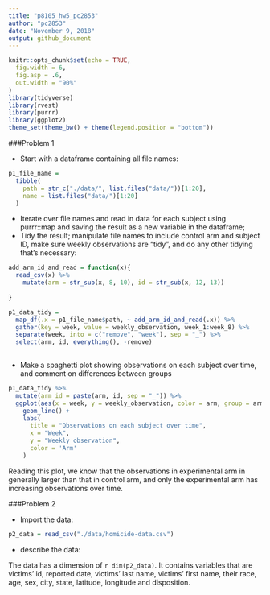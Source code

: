 ```yaml
---
title: "p8105_hw5_pc2853"
author: "pc2853"
date: "November 9, 2018"
output: github_document
---
```


```r
knitr::opts_chunk$set(echo = TRUE,
  fig.width = 6,
  fig.asp = .6,
  out.width = "90%"
)
library(tidyverse)
library(rvest)
library(purrr)
library(ggplot2)
theme_set(theme_bw() + theme(legend.position = "bottom"))
```

###Problem 1

* Start with a dataframe containing all file names:

```r
p1_file_name = 
  tibble(
    path = str_c("./data/", list.files("data/"))[1:20],
    name = list.files("data/")[1:20]
  )

```

* Iterate over file names and read in data for each subject using purrr::map and saving the result as a new variable in the dataframe; 
* Tidy the result; manipulate file names to include control arm and subject ID, make sure weekly observations are “tidy”, and do any other tidying that’s necessary:

```r

add_arm_id_and_read = function(x){
  read_csv(x) %>% 
    mutate(arm = str_sub(x, 8, 10), id = str_sub(x, 12, 13))
  
}

p1_data_tidy = 
  map_df(.x = p1_file_name$path, ~ add_arm_id_and_read(.x)) %>% 
  gather(key = week, value = weekly_observation, week_1:week_8) %>% 
  separate(week, into = c("remove", "week"), sep = "_") %>% 
  select(arm, id, everything(), -remove)
  
```

* Make a spaghetti plot showing observations on each subject over time, and comment on differences between groups

```r
p1_data_tidy %>% 
  mutate(arm_id = paste(arm, id, sep = "_")) %>% 
  ggplot(aes(x = week, y = weekly_observation, color = arm, group = arm_id)) +
    geom_line() +
    labs(
      title = "Observations on each subject over time",
      x = "Week",
      y = "Weekly observation",
      color = 'Arm'
    ) 
```

Reading this plot, we know that the observations in experimental arm in generally larger than that in control arm, and only the experimental arm has increasing observations over time. 

###Problem 2

* Import the data:

```r
p2_data = read_csv("./data/homicide-data.csv")
```

* describe the data:

The data has a dimension of `r dim(p2_data)`. It contains variables that are victims' id, reported date, victims' last name, victims' first name, their race, age, sex, city, state, latitude, longitude and disposition. 
